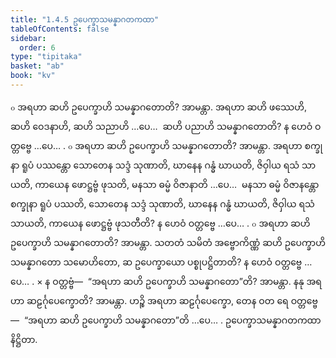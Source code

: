 ```yaml
---
title: "1.4.5 ဥပေက္ခာသမန္နာဂတကထာ"
tableOfContents: false
sidebar:
  order: 6
type: "tipitaka"
basket: "ab"
book: "kv"
---
```



<DynamicBreadcrumb />

<Division number="397" book="kv">

<Paragraph number="1358" book="kv">
๐ အရဟာ ဆဟိ ဥပေက္ခာဟိ သမန္နာဂတောတိ? အာမန္တာ. အရဟာ ဆဟိ ဖဿေဟိ, ဆဟိ ဝေဒနာဟိ, ဆဟိ သညာဟိ …ပေ…  ဆဟိ ပညာဟိ သမန္နာဂတောတိ? န ဟေဝံ ဝတ္တဗ္ဗေ …ပေ… .
</Paragraph>

<Paragraph number="1359" book="kv">
๐ အရဟာ ဆဟိ ဥပေက္ခာဟိ သမန္နာဂတောတိ? အာမန္တာ. အရဟာ စက္ခုနာ ရူပံ ပဿန္တော သောတေန သဒ္ဒံ သုဏာတိ, ဃာနေန ဂန္ဓံ ဃာယတိ, ဇိဝှါယ ရသံ သာယတိ, ကာယေန ဖောဋ္ဌဗ္ဗံ ဖုသတိ, မနသာ ဓမ္မံ ဝိဇာနာတိ …ပေ…  မနသာ ဓမ္မံ ဝိဇာနန္တော စက္ခုနာ ရူပံ ပဿတိ, သောတေန သဒ္ဒံ သုဏာတိ, ဃာနေန ဂန္ဓံ ဃာယတိ, ဇိဝှါယ ရသံ သာယတိ, ကာယေန ဖောဋ္ဌဗ္ဗံ ဖုသတီတိ? န ဟေဝံ ဝတ္တဗ္ဗေ …ပေ… .
</Paragraph>

<Paragraph number="1360" book="kv">
๐ အရဟာ ဆဟိ ဥပေက္ခာဟိ သမန္နာဂတောတိ? အာမန္တာ. သတတံ သမိတံ အဗ္ဗောကိဏ္ဏံ ဆဟိ ဥပေက္ခာဟိ သမန္နာဂတော သမောဟိတော, ဆ ဥပေက္ခာယော ပစ္စုပဋ္ဌိတာတိ? န ဟေဝံ ဝတ္တဗ္ဗေ …ပေ… .
</Paragraph>

<Paragraph number="1361" book="kv">
× န ဝတ္တဗ္ဗံ—  “အရဟာ ဆဟိ ဥပေက္ခာဟိ သမန္နာဂတော”တိ? အာမန္တာ. နနု အရဟာ ဆဠင်္ဂုပေက္ခောတိ? အာမန္တာ. ဟဉ္စိ အရဟာ ဆဠင်္ဂုပေက္ခော, တေန ဝတ ရေ ဝတ္တဗ္ဗေ—  “အရဟာ ဆဟိ ဥပေက္ခာဟိ သမန္နာဂတော”တိ …ပေ… .

</Paragraph>
</Division>

<Paragraph number="1362" type="center" book="kv">
ဥပေက္ခာသမန္နာဂတကထာ နိဋ္ဌိတာ.
</Paragraph>